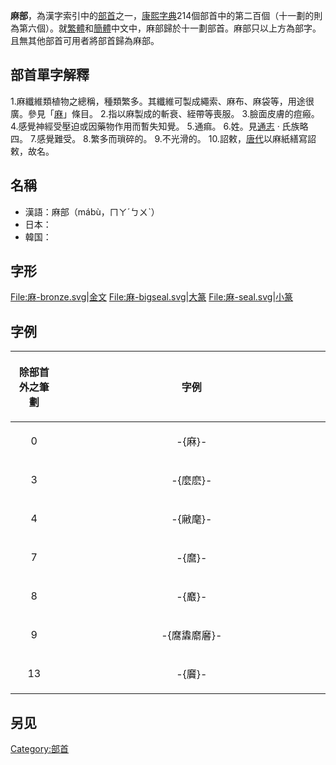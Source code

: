 {{Kangxi Radical Infobox|200|uni=9EBB
|meaning=[[火麻|麻]]、[[亚麻|亚麻]]
|prev=麥
|next=黃
|pny= má
|bopo= ㄇㄚˊ
|wade= ma2
|jyutping= maa4
|yale= ma4
|hi= バ, マ ba, ma<br>あさ asa
|kanji= 麻冠 asakanmuri<br>(あさかんむり)
|hang= 삼 sam
|hanja= 마 ma
|hanviet= ma, mà, mơ
}}

'''麻部'''，為漢字索引中的[[部首|部首]]之一，[[康熙字典|康熙字典]]214個部首中的第二百個（十一劃的則為第六個）。就[[繁體|繁體]]和[[簡體|簡體]]中文中，麻部歸於十一劃部首。麻部只以上方為部字。且無其他部首可用者將部首歸為麻部。

== 部首單字解釋 ==

1.麻纖維類植物之總稱，種類繁多。其纖維可製成繩索、麻布、麻袋等，用途很廣。參見「[[麻|麻]]」條目。
2.指以麻製成的斬衰、絰帶等喪服。
3.臉面皮膚的痘瘢。
4.感覺神經受壓迫或因藥物作用而暫失知覺。
5.通痲。
6.姓。見[[通志|通志]] · 氏族略四。
7.感覺難受。
8.繁多而瑣碎的。
9.不光滑的。
10.詔敕，[[唐代|唐代]]以麻紙繕寫詔敕，故名。

==名稱==
* 漢語：麻部（mábù，ㄇㄚˊㄅㄨˋ）
* 日本：{{lang|ja|麻部、あさ}}
* 韓国：{{lang|ko|麻部、삼마부（sam ma bu）}}

== 字形 ==
<gallery>
File:麻-bronze.svg|金文
File:麻-bigseal.svg|大篆
File:麻-seal.svg|小篆
</gallery>

==字例==
{| class="wikitable"
! align="center"width="15%"| 除部首外之筆劃
! align="center"width="85%"| 字例
|-
| 0
| -{麻}-
|-
| 3
| -{麼麽}-
|-
| 4
| -{䵇麾}-
|-
| 7
| -{麿}-
|-
| 8
| -{黀}-
|-
| 9
| -{𪎩䵈䵉黁}-
|-
| 13
| -{黂}-
|}

==另见==
{{wiktionary|麻}}

{{简体中文部首}}
{{康熙部首}}

[[Category:部首|Category:部首]]


{{lang-stub}}